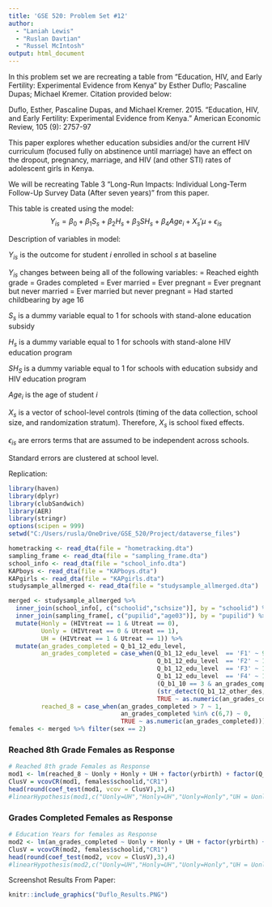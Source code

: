 ---
title: 'GSE 520: Problem Set #12'
author: 
  - "Laniah Lewis"
  - "Ruslan Davtian"
  - "Russel McIntosh"
output: html_document
---

In this problem set we are recreating a table from "Education, HIV, and Early Fertility: Experimental Evidence from Kenya" by Esther Duflo; Pascaline Dupas; Michael Kremer. Citation provided below:

Duflo, Esther, Pascaline Dupas, and Michael Kremer. 2015. "Education, HIV, and Early Fertility: Experimental Evidence from Kenya." American Economic Review, 105 (9): 2757-97

This paper explores whether education subsidies and/or the current HIV curriculum (focused fully on abstinence until marriage) have an effect on the dropout, pregnancy, marriage, and HIV (and other STI) rates of adolescent girls in Kenya.

We will be recreating Table 3 "Long-Run Impacts: Individual Long-Term Follow-Up Survey Data (After seven years)" from this paper.

This table is created using the model:
$$Y_{is} = \beta_0 + β_1S_s + \beta_2H_s + \beta_3SH_s + \beta_4Age_i + X_s'μ + \epsilon_{is}$$

Description of variables in model:

$Y_{is}$ is the outcome for student $i$ enrolled in school $s$ at baseline

$Y_{is}$ changes between being all of the following variables:
= Reached eighth grade
= Grades completed
= Ever married
= Ever pregnant
= Ever pregnant but never married
= Ever married but never pregnant
= Had started childbearing by age 16


$S_s$ is a dummy variable equal to 1 for schools with stand-alone education subsidy

$H_s$ is a dummy variable equal to 1 for schools with  stand-alone HIV education program

$SH_S$ is a dummy variable equal to 1 for schools with education subsidy and HIV education program

$Age_i$ is the age of student $i$

$X_s$ is a vector of school-level controls (timing of the data collection, school size, and randomization stratum). Therefore, $X_s$ is school fixed effects.

$\epsilon_{is}$ are errors terms that are assumed to be independent across schools. 

Standard errors are clustered at school level.

Replication:
```{r, warning = FALSE, message = FALSE}
library(haven)
library(dplyr)
library(clubSandwich)
library(AER)
library(stringr)
options(scipen = 999)
setwd("C:/Users/rusla/OneDrive/GSE_520/Project/dataverse_files")

hometracking <- read_dta(file = "hometracking.dta")
sampling_frame <- read_dta(file = "sampling_frame.dta")
school_info <- read_dta(file = "school_info.dta")
KAPboys <- read_dta(file = "KAPboys.dta")
KAPgirls <- read_dta(file = "KAPgirls.dta")
studysample_allmerged <- read_dta(file = "studysample_allmerged.dta")
```

```{r}
merged <- studysample_allmerged %>% 
  inner_join(school_info[, c("schoolid","schsize")], by = "schoolid") %>%
  inner_join(sampling_frame[, c("pupilid","age03")], by = "pupilid") %>%
  mutate(Honly = (HIVtreat == 1 & Utreat == 0),
         Uonly = (HIVtreat == 0 & Utreat == 1),
         UH = (HIVtreat == 1 & Utreat == 1)) %>%
  mutate(an_grades_completed = Q_b1_12_edu_level,
         an_grades_completed = case_when(Q_b1_12_edu_level  == 'F1' ~ 9,
                                         Q_b1_12_edu_level  == 'F2' ~ 10,
                                         Q_b1_12_edu_level  == 'F3' ~ 11,
                                         Q_b1_12_edu_level  == 'F4' ~ 12,
                                         (Q_b1_10 == 3 & an_grades_completed  == "") ~ 11,
                                         (str_detect(Q_b1_12_other_des, "COLL") & an_grades_completed == "") ~ 13,
                                         TRUE ~ as.numeric(an_grades_completed)),
         reached_8 = case_when(an_grades_completed > 7 ~ 1, 
                               an_grades_completed %in% c(6,7) ~ 0,
                               TRUE ~ as.numeric(an_grades_completed)))
females <- merged %>% filter(sex == 2)
```

### Reached 8th Grade Females as Response

```{r}
# Reached 8th grade Females as Response
mod1 <- lm(reached_8 ~ Uonly + Honly + UH + factor(yrbirth) + factor(Q_year) + schsize + factor(stratum), data = females, weights = weight_sample)
ClusV = vcovCR(mod1, females$schoolid,"CR1")
head(round(coef_test(mod1, vcov = ClusV),3),4) 
#linearHypothesis(mod1,c("Uonly=UH","Honly=UH","Uonly=Honly","UH = Uonly + #Honly"),vcov=ClusV)
```

### Grades Completed Females as Response

```{r}
# Education Years for females as Response
mod2 <- lm(an_grades_completed ~ Uonly + Honly + UH + factor(yrbirth) + factor(Q_year) + schsize + factor(stratum), data = females, weights = weight_sample)
ClusV = vcovCR(mod2, females$schoolid,"CR1")
head(round(coef_test(mod2, vcov = ClusV),3),4) 
#linearHypothesis(mod2,c("Uonly=UH","Honly=UH","Uonly=Honly","UH = Uonly + #Honly"),vcov=ClusV)
```


Screenshot Results From Paper:

```{r pressure, echo=FALSE, fig.cap="Table 3 from Duflo Paper", out.width = '50%', fig.align='center'}
knitr::include_graphics("Duflo_Results.PNG")
```
